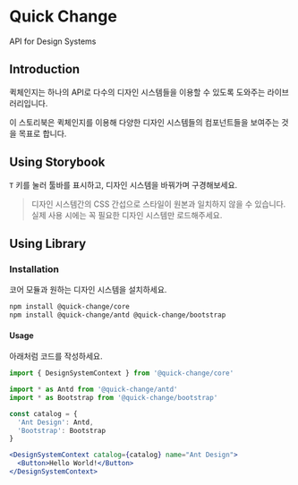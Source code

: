 
<Meta
  title="Introduction/Getting Started"
/>

# Quick Change

API for Design Systems

## Introduction

퀵체인지는 하나의 API로 다수의 디자인 시스템들을 이용할 수 있도록 도와주는 라이브러리입니다.

이 스토리북은 퀵체인지를 이용해 다양한 디자인 시스템들의 컴포넌트들을 보여주는 것을 목표로 합니다.

## Using Storybook

`T` 키를 눌러 툴바를 표시하고, 디자인 시스템을 바꿔가며 구경해보세요.

> 디자인 시스템간의 CSS 간섭으로 스타일이 원본과 일치하지 않을 수 있습니다. 실제 사용 시에는 꼭 필요한 디자인 시스템만 로드해주세요.

## Using Library

### Installation

코어 모듈과 원하는 디자인 시스템을 설치하세요.

```bash
npm install @quick-change/core
npm install @quick-change/antd @quick-change/bootstrap
```

#### Usage

아래처럼 코드를 작성하세요.

```jsx
import { DesignSystemContext } from '@quick-change/core'

import * as Antd from '@quick-change/antd'
import * as Bootstrap from '@quick-change/bootstrap'

const catalog = {
  'Ant Design': Antd,
  'Bootstrap': Bootstrap
}

<DesignSystemContext catalog={catalog} name="Ant Design">
  <Button>Hello World!</Button>
</DesignSystemContext>
```
